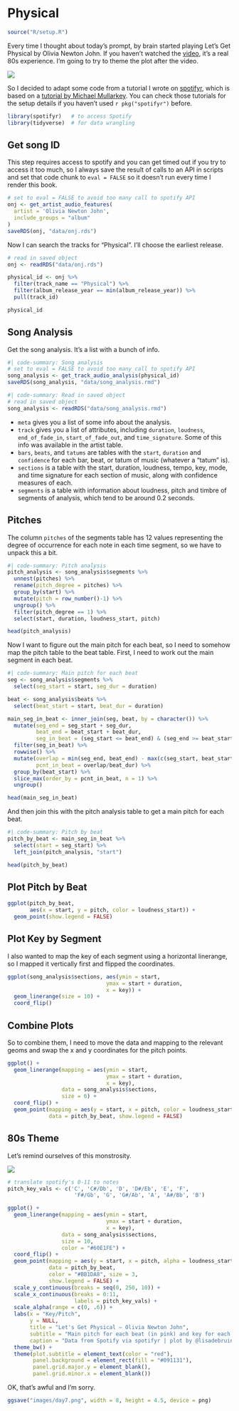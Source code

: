 # Physical

```r
source("R/setup.R")
```

Every time I thought about today's prompt, by brain started playing Let's Get Physical by Olivia Newton John. If you haven't watched the [video](https://www.youtube.com/watch?v=vWz9VN40nCA), it's a real 80s experience. I'm going to try to theme the plot after the video.

![](images/physical.png)


So I decided to adapt some code from a tutorial I wrote on [spotifyr](https://psyteachr.github.io/ads-v1/spotify-data.html), which is based on a [tutorial by Michael Mullarkey](https://mcmullarkey.github.io/mcm-blog/posts/2022-01-07-spotify-api-r/). You can check those tutorials for the setup details if you haven't used `r pkg("spotifyr")` before.

```r
library(spotifyr)   # to access Spotify
library(tidyverse)  # for data wrangling
```

## Get song ID

This step requires access to spotify and you can get timed out if you try to access it too much, so I always save the result of calls to an API in scripts and set that code chunk to `eval = FALSE` so it doesn't run every time I render this book.

```r
# set to eval = FALSE to avoid too many call to spotify API
onj <- get_artist_audio_features(
  artist = 'Olivia Newton John',
  include_groups = "album"
)
saveRDS(onj, "data/onj.rds")
```

Now I can search the tracks for "Physical". I'll choose the earliest release.

```r
# read in saved object
onj <- readRDS("data/onj.rds")

physical_id <- onj %>%
  filter(track_name == "Physical") %>%
  filter(album_release_year == min(album_release_year)) %>%
  pull(track_id)

physical_id
```

## Song Analysis

Get the song analysis. It's a list with a bunch of info.

```r
#| code-summary: Song analysis
# set to eval = FALSE to avoid too many call to spotify API
song_analysis <- get_track_audio_analysis(physical_id)
saveRDS(song_analysis, "data/song_analysis.rmd")
```

```r
#| code-summary: Read in saved object
# read in saved object
song_analysis <- readRDS("data/song_analysis.rmd")
```


* `meta` gives you a list of some info about the analysis.
* `track` gives you a list of attributes, including `duration`, `loudness`, `end_of_fade_in`, `start_of_fade_out`, and `time_signature`. Some of this info was available in the artist table.
* `bars`, `beats`, and `tatums` are tables with the `start`, `duration` and `confidence` for each bar, beat, or tatum of music (whatever a "tatum" is).
* `sections` is a table with the start, duration, loudness, tempo, key, mode, and time signature for each section of music, along with confidence measures of each.
* `segments` is a table with information about loudness, pitch and timbre of segments of analysis, which tend to be around 0.2 seconds.

## Pitches

The column `pitches` of the segments table has 12 values representing the degree of occurrence for each note in each time segment, so we have to unpack this a bit.

```r
#| code-summary: Pitch analysis
pitch_analysis <- song_analysis$segments %>%
  unnest(pitches) %>%
  rename(pitch_degree = pitches) %>%
  group_by(start) %>%
  mutate(pitch = row_number()-1) %>%
  ungroup() %>%
  filter(pitch_degree == 1) %>%
  select(start, duration, loudness_start, pitch)

head(pitch_analysis)
```

Now I want to figure out the main pitch for each beat, so I need to somehow map the pitch table to the beat table. First, I need to work out the main segment in each beat.

```r
#| code-summary: Main pitch for each beat
seg <- song_analysis$segments %>%
  select(seg_start = start, seg_dur = duration)

beat <- song_analysis$beats %>%
  select(beat_start = start, beat_dur = duration)

main_seg_in_beat <- inner_join(seg, beat, by = character()) %>%
  mutate(seg_end = seg_start + seg_dur, 
         beat_end = beat_start + beat_dur,
         seg_in_beat = (seg_start <= beat_end) & (seg_end >= beat_start)) %>%
  filter(seg_in_beat) %>%
  rowwise() %>%
  mutate(overlap = min(seg_end, beat_end) - max(c(seg_start, beat_start)),
         pcnt_in_beat = overlap/beat_dur) %>%
  group_by(beat_start) %>%
  slice_max(order_by = pcnt_in_beat, n = 1) %>%
  ungroup()

head(main_seg_in_beat)
```

And then join this with the pitch analysis table to get a main pitch for each beat.

```r
#| code-summary: Pitch by beat
pitch_by_beat <- main_seg_in_beat %>%
  select(start = seg_start) %>%
  left_join(pitch_analysis, "start")

head(pitch_by_beat)
```

## Plot Pitch by Beat

```r
ggplot(pitch_by_beat,
       aes(x = start, y = pitch, color = loudness_start)) +
  geom_point(show.legend = FALSE)
```

## Plot Key by Segment

I also wanted to map the key of each segment using a horizontal linerange, so I mapped it vertically first and flipped the coordinates.

```r
ggplot(song_analysis$sections, aes(ymin = start, 
                               ymax = start + duration,
                               x = key)) +
  geom_linerange(size = 10) +
  coord_flip()
```

## Combine Plots

So to combine them, I need to move the data and mapping to the relevant geoms and swap the x and y coordinates for the pitch points.

```r
ggplot() +
  geom_linerange(mapping = aes(ymin = start, 
                               ymax = start + duration,
                               x = key),
                 data = song_analysis$sections,
                 size = 6) +
  coord_flip() +
  geom_point(mapping = aes(y = start, x = pitch, color = loudness_start),
             data = pitch_by_beat, show.legend = FALSE)
```


## 80s Theme

Let's remind ourselves of this monstrosity.

![](images/physical.png)

```r
# translate spotify's 0-11 to notes
pitch_key_vals <- c('C', 'C#/Db', 'D', 'D#/Eb', 'E', 'F', 
                     'F#/Gb', 'G', 'G#/Ab', 'A', 'A#/Bb', 'B')

ggplot() +
  geom_linerange(mapping = aes(ymin = start, 
                               ymax = start + duration,
                               x = key),
                 data = song_analysis$sections,
                 size = 10,
                 color = "#60E1FE") +
  coord_flip() +
  geom_point(mapping = aes(y = start, x = pitch, alpha = loudness_start),
             data = pitch_by_beat, 
             color = "#BB1DA8", size = 3,
             show.legend = FALSE) +
  scale_y_continuous(breaks = seq(0, 250, 10)) +
  scale_x_continuous(breaks = 0:11,
                     labels = pitch_key_vals) +
  scale_alpha(range = c(0, .6)) +
  labs(x = "Key/Pitch",
       y = NULL,
       title = "Let's Get Physical — Olivia Newton John",
       subtitle = "Main pitch for each beat (in pink) and key for each segment (in blue)",
       caption = "Data from Spotify via spotifyr | plot by @lisadebruine")  +
  theme_bw() +
  theme(plot.subtitle = element_text(color = "red"),
        panel.background = element_rect(fill = "#091131"),
        panel.grid.major.y = element_blank(),
        panel.grid.minor.x = element_blank())
```

OK, that's awful and I'm sorry.

```r
ggsave("images/day7.png", width = 8, height = 4.5, device = png)
```

